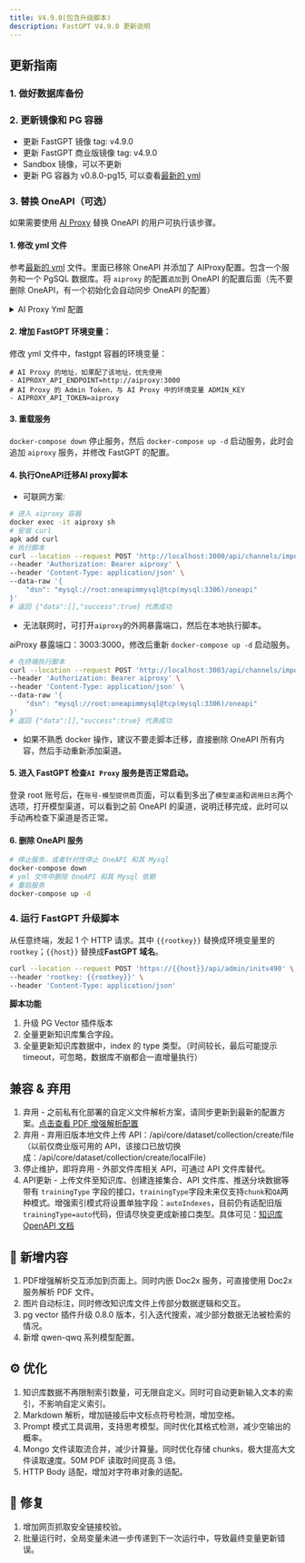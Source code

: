 ```yaml
---
title: V4.9.0(包含升级脚本)
description: FastGPT V4.9.0 更新说明
---
```


## 更新指南

### 1. 做好数据库备份

### 2. 更新镜像和 PG 容器

- 更新 FastGPT 镜像 tag: v4.9.0
- 更新 FastGPT 商业版镜像 tag: v4.9.0
- Sandbox 镜像，可以不更新
- 更新 PG 容器为 v0.8.0-pg15, 可以查看[最新的 yml](https://raw.githubusercontent.com/labring/FastGPT/main/deploy/docker/docker-compose-pgvector.yml)

### 3. 替换 OneAPI（可选）

如果需要使用 [AI Proxy](https://github.com/labring/aiproxy) 替换 OneAPI 的用户可执行该步骤。

#### 1. 修改 yml 文件

参考[最新的 yml](https://raw.githubusercontent.com/labring/FastGPT/main/deploy/docker/docker-compose-pgvector.yml) 文件。里面已移除 OneAPI 并添加了 AIProxy配置。包含一个服务和一个 PgSQL 数据库。将 `aiproxy` 的配置`追加`到 OneAPI 的配置后面（先不要删除 OneAPI，有一个初始化会自动同步 OneAPI 的配置）

<details>
<summary>AI Proxy Yml 配置</summary>

```
  # AI Proxy
  aiproxy:
    image: 'ghcr.io/labring/aiproxy:latest'
    container_name: aiproxy
    restart: unless-stopped
    depends_on:
      aiproxy_pg:
        condition: service_healthy
    networks:
      - fastgpt
    environment:
      # 对应 fastgpt 里的AIPROXY_API_TOKEN
      - ADMIN_KEY=aiproxy
      # 错误日志详情保存时间（小时）
      - LOG_DETAIL_STORAGE_HOURS=1
      # 数据库连接地址
      - SQL_DSN=postgres://postgres:aiproxy@aiproxy_pg:5432/aiproxy
      # 最大重试次数
      - RETRY_TIMES=3
      # 不需要计费
      - BILLING_ENABLED=false
      # 不需要严格检测模型
      - DISABLE_MODEL_CONFIG=true
    healthcheck:
      test: ['CMD', 'curl', '-f', 'http://localhost:3000/api/status']
      interval: 5s
      timeout: 5s
      retries: 10
  aiproxy_pg:
    image: pgvector/pgvector:0.8.0-pg15 # docker hub
    # image: registry.cn-hangzhou.aliyuncs.com/fastgpt/pgvector:v0.8.0-pg15 # 阿里云
    restart: unless-stopped
    container_name: aiproxy_pg
    volumes:
      - ./aiproxy_pg:/var/lib/postgresql/data
    networks:
      - fastgpt
    environment:
      TZ: Asia/Shanghai
      POSTGRES_USER: postgres
      POSTGRES_DB: aiproxy
      POSTGRES_PASSWORD: aiproxy
    healthcheck:
      test: ['CMD', 'pg_isready', '-U', 'postgres', '-d', 'aiproxy']
      interval: 5s
      timeout: 5s
      retries: 10
```

</details>

#### 2. 增加 FastGPT 环境变量：

修改 yml 文件中，fastgpt 容器的环境变量：

```
# AI Proxy 的地址，如果配了该地址，优先使用
- AIPROXY_API_ENDPOINT=http://aiproxy:3000
# AI Proxy 的 Admin Token，与 AI Proxy 中的环境变量 ADMIN_KEY
- AIPROXY_API_TOKEN=aiproxy
```

#### 3. 重载服务

`docker-compose down` 停止服务，然后 `docker-compose up -d` 启动服务，此时会追加 `aiproxy` 服务，并修改 FastGPT 的配置。

#### 4. 执行OneAPI迁移AI proxy脚本

- 可联网方案:

```bash
# 进入 aiproxy 容器
docker exec -it aiproxy sh
# 安装 curl
apk add curl
# 执行脚本
curl --location --request POST 'http://localhost:3000/api/channels/import/oneapi' \
--header 'Authorization: Bearer aiproxy' \
--header 'Content-Type: application/json' \
--data-raw '{
    "dsn": "mysql://root:oneapimmysql@tcp(mysql:3306)/oneapi"
}'
# 返回 {"data":[],"success":true} 代表成功
```

- 无法联网时，可打开`aiproxy`的外网暴露端口，然后在本地执行脚本。

aiProxy 暴露端口：3003:3000，修改后重新 `docker-compose up -d` 启动服务。

```bash
# 在终端执行脚本
curl --location --request POST 'http://localhost:3003/api/channels/import/oneapi' \
--header 'Authorization: Bearer aiproxy' \
--header 'Content-Type: application/json' \
--data-raw '{
    "dsn": "mysql://root:oneapimmysql@tcp(mysql:3306)/oneapi"
}'
# 返回 {"data":[],"success":true} 代表成功
```

- 如果不熟悉 docker 操作，建议不要走脚本迁移，直接删除 OneAPI 所有内容，然后手动重新添加渠道。

#### 5. 进入 FastGPT 检查`AI Proxy` 服务是否正常启动。

登录 root 账号后，在`账号-模型提供商`页面，可以看到多出了`模型渠道`和`调用日志`两个选项，打开模型渠道，可以看到之前 OneAPI 的渠道，说明迁移完成，此时可以手动再检查下渠道是否正常。

#### 6. 删除 OneAPI 服务

```bash
# 停止服务，或者针对性停止 OneAPI 和其 Mysql
docker-compose down
# yml 文件中删除 OneAPI 和其 Mysql 依赖
# 重启服务
docker-compose up -d
```

### 4. 运行 FastGPT 升级脚本

从任意终端，发起 1 个 HTTP 请求。其中 `{{rootkey}}` 替换成环境变量里的 `rootkey`；`{{host}}` 替换成**FastGPT 域名**。

```bash
curl --location --request POST 'https://{{host}}/api/admin/initv490' \
--header 'rootkey: {{rootkey}}' \
--header 'Content-Type: application/json'
```

**脚本功能**

1. 升级 PG Vector 插件版本
2. 全量更新知识库集合字段。
3. 全量更新知识库数据中，index 的 type 类型。（时间较长，最后可能提示 timeout，可忽略，数据库不崩都会一直增量执行）

## 兼容 & 弃用

1. 弃用 - 之前私有化部署的自定义文件解析方案，请同步更新到最新的配置方案。[点击查看 PDF 增强解析配置](/docs/development/configuration/#使用-doc2x-解析-pdf-文件)
2. 弃用 - 弃用旧版本地文件上传 API：/api/core/dataset/collection/create/file（以前仅商业版可用的 API，该接口已放切换成：/api/core/dataset/collection/create/localFile）
3. 停止维护，即将弃用 - 外部文件库相关 API，可通过 API 文件库替代。
4. API更新 - 上传文件至知识库、创建连接集合、API 文件库、推送分块数据等带有 `trainingType` 字段的接口，`trainingType`字段未来仅支持`chunk`和`QA`两种模式。增强索引模式将设置单独字段：`autoIndexes`，目前仍有适配旧版`trainingType=auto`代码，但请尽快变更成新接口类型。具体可见：[知识库 OpenAPI 文档](/docs/introduction/development/openapi/dataset.md)

## 🚀 新增内容

1. PDF增强解析交互添加到页面上。同时内嵌 Doc2x 服务，可直接使用 Doc2x 服务解析 PDF 文件。
2. 图片自动标注，同时修改知识库文件上传部分数据逻辑和交互。
3. pg vector 插件升级 0.8.0 版本，引入迭代搜索，减少部分数据无法被检索的情况。
4. 新增 qwen-qwq 系列模型配置。

## ⚙️ 优化

1. 知识库数据不再限制索引数量，可无限自定义。同时可自动更新输入文本的索引，不影响自定义索引。
2. Markdown 解析，增加链接后中文标点符号检测，增加空格。
3. Prompt 模式工具调用，支持思考模型。同时优化其格式检测，减少空输出的概率。
4. Mongo 文件读取流合并，减少计算量。同时优化存储 chunks，极大提高大文件读取速度。50M PDF 读取时间提高 3 倍。
5. HTTP Body 适配，增加对字符串对象的适配。

## 🐛 修复

1. 增加网页抓取安全链接校验。
2. 批量运行时，全局变量未进一步传递到下一次运行中，导致最终变量更新错误。

